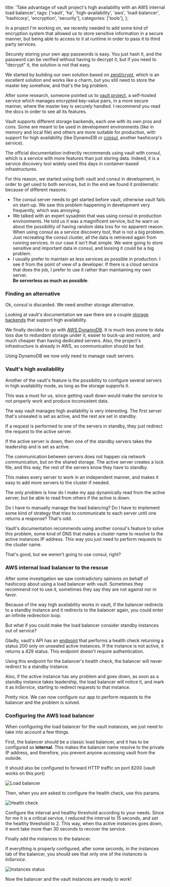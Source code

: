   title: 'Take advantage of vault project\'s high availability with an AWS internal load balancer',
  tags: ['vault', 'ha', 'high-availability', 'aws', 'load-balancer', 'hashicorp', 'encryption', 'security'],
  categories: ['tools'],
};

In a project I'm working on, we recently needed to add some kind of encryption system that allowed us to store sensitive information in a secure manner, but being able to access to it at runtime in order to pass it to third party services.

Securely storing your own app passwords is easy. You just hash it, and the password can be verified without having to decrypt it, but if you need to "decrypt" it, the solution is not that easy.

We started by building our own solution based on [zend/crypt](https://docs.zendframework.com/zend-crypt/), which is an excellent solution and works like a charm, but you still need to store the master key somehow, and that's the big problem.

After some research, someone pointed us to [vault project](https://www.vaultproject.io/), a self-hosted service which manages encrypted key-value pairs, in a more secure manner, where the master key is securely handled. I recommend you read the docs in order to see all its features.

Vault supports different storage backends, each one with its own pros and cons. Some are meant to be used in development environments (like in memory and local file) and others are more suitable for production, with support for high availability (like DynamoDB or [consul](https://www.consul.io/), another hashicorp's service).

The official documentation indirectly recommends using vault with consul, which is a service with more features than just storing data. Indeed, it is a service discovery tool widely used this days in container-based infrastructures.

For this reason, we started using both vault and consul in development, in order to get used to both services, but in the end we found it problematic because of different reasons:

* The consul server needs to get started before vault, otherwise vault fails on start-up. We saw this problem happening in development very frequently, which was annoying.
* We talked with an expert sysadmin that was using consul in production environments. He told us it was a magnificent service, but he warn us about the possibility of having random data loss for no apparent reason.<br />
When using consul as a service discovery tool, that is not a big problem. Just recreating the consul cluster, all the data is retrieved again from running services. In our case it isn't that simple. We were going to store sensitive and important data in consul, and loosing it could be a big problem.
* I usually prefer to maintain as less services as possible in production. I see it from the point of view of a developer. If there is a cloud service that does the job, I prefer to use it rather than maintaining my own server.<br />
**Be serverless as much as possible**.

### Finding an alternative

Ok, consul is discarded. We need another storage alternative.

Looking at vault's documentation we saw there are a couple [storage backends](https://www.vaultproject.io/docs/configuration/storage/dynamodb.html) that support high availability.

We finally decided to go with [AWS DynamoDB](https://aws.amazon.com/dynamodb/). It is much less prone to data loss due to redundant storage under it, easier to buck-up and restore, and much cheaper than having dedicated servers. Also, the project's infrastructure is already in AWS, so communication should be fast.

Using DynamoDB we now only need to manage vault servers.

### Vault's high availability

Another of the vault's feature is the possibility to configure several servers in high availability mode, as long as the storage supports it.

This was a must for us, since getting vault down would make the service to not properly work and produce inconsistent data.

The way vault manages high availability is very interesting. The first server that's unsealed is set as active, and the rest are set in standby.

If a request is performed to one of the servers in standby, they just redirect the request to the active server.

If the active server is down, then one of the standby servers takes the leadership and is set as active.

The communication between servers does not happen via network communication, but on the shared storage. The active server creates a lock file, and this way, the rest of the servers know they have to standby.

This makes every server to work in an independent manner, and makes it easy to add more servers to the cluster if needed.

The only problem is how do I make my app dynamically read from the active server, but be able to read from others if the active is down.

Do I have to manually manage the load balancing? Do I have to implement some kind of strategy that tries to communicate to each server until one returns a response? That's odd.

Vault's documentation recommends using another consul's feature to solve this problem, some kind of DNS that makes a cluster name to resolve to the active instances IP address. This way you just need to perform requests to the cluster name.

That's good, but we weren't going to use consul, right?

### AWS internal load balancer to the rescue

After some investigation we saw contradictory opinions on behalf of hashicorp about using a load balancer with vault. Sometimes they recommend not to use it, sometimes they say they are not against nor in favor. 

Because of the way high availability works in vault, if the balancer redirects to a standby instance and it redirects to the balancer again, you could enter an infinite redirection loop.

But what if you could make the load balancer consider standby instances out of service?

Gladly, vault's API has an [endpoint](https://www.vaultproject.io/api/system/health.html) that performs a health check returning a status 200 only on unsealed active instances. If the instance is not active, it returns a 429 status. This endpoint doesn't require authentication.

Using this endpoint for the balancer's health check, the balancer will never redirect to a standby instance.

Also, if the active instance has any problem and goes down, as soon as a standby instance takes leadership, the load balancer will notice it, and mark it as *InService*, starting to redirect requests to that instance.

Pretty nice. We can now configure our app to perform requests to the balancer and the problem is solved.

### Configuring the AWS load balancer

When configuring the load balancer for the vault instances, we just need to take into account a few things.

First, the balancer should be a classic load balancer, and it has to be configured as **internal**. This makes the balancer name resolve to the private IP address, and therefore, you prevent anyone accessing vault from the outside.

It should also be configured to forward HTTP traffic on port 8200 (vault works on this port)

![Load balancer]({{site.url}}/assets/img/vault-with-load-balancer/balancer-first-step.png)

Then, when you are asked to configure the health check, use this params.

![Health check]({{site.url}}/assets/img/vault-with-load-balancer/health-check.png)

Configure the interval and healthy threshold according to your needs. Since for me it is a critical service, I reduced the interval to 15 seconds, and set the healthy threshold to 2. This way, when tha active instances goes down, it wont take more than 30 seconds to recover the service.

Finally add the instances to the balancer.

If everything is properly configured, after some seconds, in the instances tab of the balancer, you should see that only one of the instances is *InService*.

![Instances status]({{site.url}}/assets/img/vault-with-load-balancer/instances-status.png)

Now the balancer and the vault instances are ready to work!
